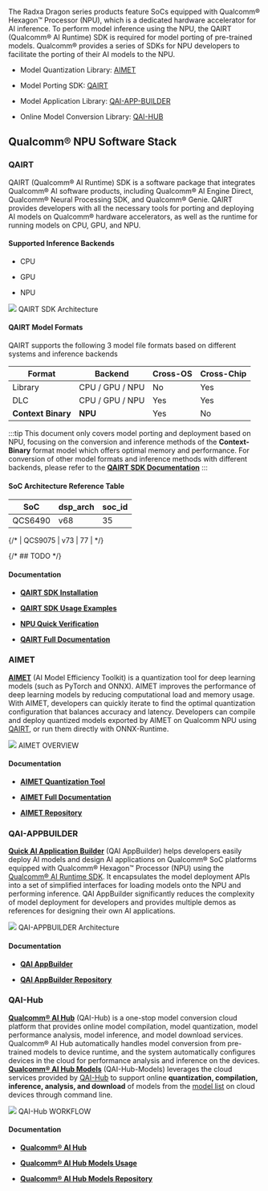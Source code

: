 The Radxa Dragon series products feature SoCs equipped with Qualcomm® Hexagon™ Processor (NPU), which is a dedicated hardware accelerator for AI inference.
To perform model inference using the NPU, the QAIRT (Qualcomm® AI Runtime) SDK is required for model porting of pre-trained models.
Qualcomm® provides a series of SDKs for NPU developers to facilitate the porting of their AI models to the NPU.

- Model Quantization Library: [AIMET](#aimet)

- Model Porting SDK: [QAIRT](#qairt)

- Model Application Library: [QAI-APP-BUILDER](#qai-appbuilder)

- Online Model Conversion Library: [QAI-HUB](#qai-hub)

## Qualcomm® NPU Software Stack

### QAIRT

QAIRT (Qualcomm® AI Runtime) SDK is a software package that integrates Qualcomm® AI software products,
including Qualcomm® AI Engine Direct, Qualcomm® Neural Processing SDK, and Qualcomm® Genie.
QAIRT provides developers with all the necessary tools for porting and deploying AI models on Qualcomm® hardware accelerators, as well as the runtime for running models on CPU, GPU, and NPU.

#### Supported Inference Backends

- CPU

- GPU

- NPU

<div style={{ textAlign: "center" }}>
  <img src="/en/img/dragon/q6a/qairt_arch.webp" style={{ width: "65%" }} />
  QAIRT SDK Architecture
</div>

#### QAIRT Model Formats

QAIRT supports the following 3 model file formats based on different systems and inference backends

| Format             | Backend         | Cross-OS | Cross-Chip |
| ------------------ | --------------- | -------- | ---------- |
| Library            | CPU / GPU / NPU | No       | Yes        |
| DLC                | CPU / GPU / NPU | Yes      | Yes        |
| **Context Binary** | **NPU**         | Yes      | No         |

:::tip
This document only covers model porting and deployment based on NPU, focusing on the conversion and inference methods of the **Context-Binary** format model which offers optimal memory and performance.
For conversion of other model formats and inference methods with different backends, please refer to the [**QAIRT SDK Documentation**](qairt-install#sdk-完整文档)
:::

#### SoC Architecture Reference Table

| SoC     | dsp_arch | soc_id |
| ------- | -------- | ------ |
| QCS6490 | v68      | 35     |

{/* | QCS9075 | v73      | 77     | */}

{/* ## TODO */}

#### Documentation

- [**QAIRT SDK Installation**](./qairt-install)

- [**QAIRT SDK Usage Examples**](./qairt-usage)

- [**NPU Quick Verification**](./quick-example)

- [**QAIRT Full Documentation**](./qairt-install#sdk-完整文档)

### AIMET

[**AIMET**](https://github.com/quic/aimet) (AI Model Efficiency Toolkit) is a quantization tool for deep learning models (such as PyTorch and ONNX). AIMET improves the performance of deep learning models by reducing computational load and memory usage.
With AIMET, developers can quickly iterate to find the optimal quantization configuration that balances accuracy and latency. Developers can compile and deploy quantized models exported by AIMET on Qualcomm NPU using [QAIRT](./qairt-usage), or run them directly with ONNX-Runtime.

<div style={{ textAlign: "center" }}>
  <img src="/en/img/dragon/q6a/aimet_overview.webp" style={{ width: "100%" }} />
  AIMET OVERVIEW
</div>

#### Documentation

- [**AIMET Quantization Tool**](./aimet)

- [**AIMET Full Documentation**](https://quic.github.io/aimet-pages/releases/latest/index.html#)

- [**AIMET Repository**](https://github.com/quic/aimet)

### QAI-APPBUILDER

[**Quick AI Application Builder**](https://github.com/quic/ai-engine-direct-helper) (QAI AppBuilder) helps developers easily deploy AI models and design AI applications on Qualcomm® SoC platforms equipped with Qualcomm® Hexagon™ Processor (NPU) using the [Qualcomm® AI Runtime SDK](qairt-sdk#qairt).
It encapsulates the model deployment APIs into a set of simplified interfaces for loading models onto the NPU and performing inference. QAI AppBuilder significantly reduces the complexity of model deployment for developers and provides multiple demos as references for designing their own AI applications.

<div style={{ textAlign: "center" }}>
  <img
    src="/en/img/dragon/q6a/qai_app_builder_1.webp"
    style={{ width: "65%" }}
  />
  QAI-APPBUILDER Architecture
</div>

#### Documentation

- [**QAI AppBuilder**](./qai-appbuilder)

- [**QAI AppBuilder Repository**](https://github.com/quic/ai-engine-direct-helper)

### QAI-Hub

[**Qualcomm® AI Hub**](https://aihub.qualcomm.com/) (QAI-Hub) is a one-stop model conversion cloud platform that provides online model compilation, model quantization, model performance analysis, model inference, and model download services.
Qualcomm® AI Hub automatically handles model conversion from pre-trained models to device runtime, and the system automatically configures devices in the cloud for performance analysis and inference on the devices.
[**Qualcomm® AI Hub Models**](https://github.com/quic/ai-hub-models) (QAI-Hub-Models)
leverages the cloud services provided by [QAI-Hub](https://app.aihub.qualcomm.com/docs/index.html) to support online **quantization, compilation, inference, analysis, and download** of models from the [model list](qai-hub-models#模型列表) on cloud devices through command line.

<div style={{ textAlign: "center" }}>
  <img src="/en/img/dragon/q6a/qai-hub.webp" style={{ width: "100%" }} />
  QAI-Hub WORKFLOW
</div>

#### Documentation

- [**Qualcomm® AI Hub**](https://app.aihub.qualcomm.com/docs/index.html)

- [**Qualcomm® AI Hub Models Usage**](qai-hub-models)

- [**Qualcomm® AI Hub Models Repository**](https://github.com/quic/ai-hub-models)
